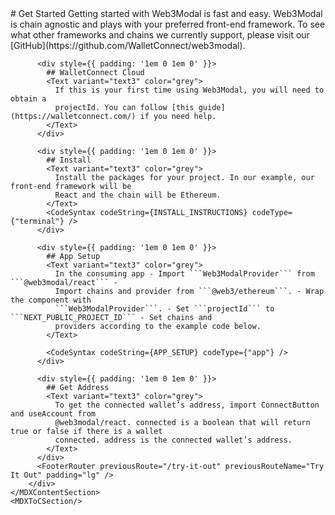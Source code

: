 
<MDXLayout>
  <div style={{display: "flex"}}>
    <MDXContentSection>
        <div>
          <div style={{padding: '1em 0 1em 0'}}>
            # Get Started
            <Text variant="text3" color="grey">
              Getting started with Web3Modal is fast and easy. Web3Modal is chain agnostic and plays with your preferred front-end framework.
              To see what other frameworks and chains we currently support, please visit our [GitHub](https://github.com/WalletConnect/web3modal).
            </Text>
        </div>

          <div style={{ padding: '1em 0 1em 0' }}>
            ## WalletConnect Cloud
            <Text variant="text3" color="grey">
              If this is your first time using Web3Modal, you will need to obtain a
              projectId. You can follow [this guide](https://walletconnect.com/) if you need help.
            </Text>
          </div>

          <div style={{ padding: '1em 0 1em 0' }}>
            ## Install
            <Text variant="text3" color="grey">
              Install the packages for your project. In our example, our front-end framework will be
              React and the chain will be Ethereum.
            </Text>
            <CodeSyntax codeString={INSTALL_INSTRUCTIONS} codeType={"terminal"} />
          </div>

          <div style={{ padding: '1em 0 1em 0' }}>
            ## App Setup
            <Text variant="text3" color="grey">
              In the consuming app - Import ```Web3ModalProvider``` from ```@web3modal/react``` -
              Import chains and provider from ```@web3/ethereum```. - Wrap the component with
              ```Web3ModalProvider```. - Set ```projectId``` to ```NEXT_PUBLIC_PROJECT_ID``` - Set chains and
              providers according to the example code below.
            </Text>

            <CodeSyntax codeString={APP_SETUP} codeType={"app"} />
          </div>

          <div style={{ padding: '1em 0 1em 0' }}>
            ## Get Address
            <Text variant="text3" color="grey">
              To get the connected wallet’s address, import ConnectButton and useAccount from
              @web3modal/react. connected is a boolean that will return true or false if there is a wallet
              connected. address is the connected wallet’s address.
            </Text>
          </div>
          <FooterRouter previousRoute="/try-it-out" previousRouteName="Try It Out" padding="lg" />
        </div>
    </MDXContentSection>
    <MDXToCSection/>

  </div>
</MDXLayout>
